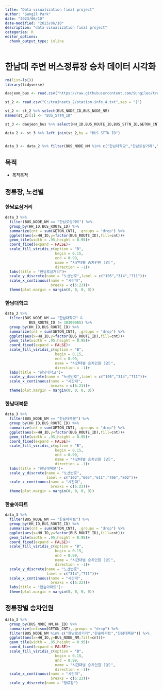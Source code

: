 ```yaml
---
title: "Data visualization final project"
author: "Sungil Park"
date: "2023/06/10"
date-modified: "2023/06/10"
description: "data visualization final project"
categories: R
editor_options: 
  chunk_output_type: inline
---
```


# 한남대 주변 버스정류장 승차 데이터 시각화

```r
rm(list=ls())
library(tidyverse)
```

```r
daejeon_bus <- read.csv("https://raw.githubusercontent.com/Sungileo/trainsets_2/main/daejeon_bus_2.csv",sep = "|")

st_2 <- read.csv("C:/trainsets_2/station-info_4.txt",sep = "|")

st_2 <- st_2 %>% select(BUS_NODE_ID,BUS_NODE_NM)
names(st_2)[1] <- "BUS_STTN_ID"

st_3 <- daejeon_bus %>% select(HH_ID,BUS_ROUTE_ID,BUS_STTN_ID,GETON_CNT,GETOFF_CNT,TRANSF_PSNGR_CNT)

data_2 <- st_3 %>% left_join(st_2,by = "BUS_STTN_ID")


data_3 <- data_2 %>% filter(BUS_NODE_NM %in% c("한남대학교","한남로삼거리","한숲아파트","한남대북문","대전신학대학교"))

```

## 목적

- 목적목적

## 정류장, 노선별

### 한남로삼거리

```r

data_3 %>% 
  filter(BUS_NODE_NM == "한남로삼거리") %>% 
  group_by(HH_ID,BUS_ROUTE_ID) %>% 
  summarize(cnt = sum(GETON_CNT), .groups = "drop") %>% 
  ggplot(aes(x=HH_ID,y=factor(BUS_ROUTE_ID),fill=cnt))+
  geom_tile(width = .95,height = 0.95)+
  coord_fixed(expand = FALSE)+
  scale_fill_viridis_c(option = "B",
                       begin = 0.15, 
                       end = 0.99,
                       name = "시간대별 승차인원 (명)",
                       direction = -1)+
  labs(title = "한남로삼거리")+
  scale_y_discrete(name = "노선번호",label = c("105","314","711"))+
  scale_x_continuous(name = "시간대",
                     breaks = c(5:23))+
  theme(plot.margin = margin(0, 0, 0, 0))
```

### 한남대학교

```r
data_3 %>% 
  filter(BUS_NODE_NM == "한남대학교" &
           BUS_ROUTE_ID != 30300065) %>% 
  group_by(HH_ID,BUS_ROUTE_ID) %>% 
  summarize(cnt = sum(GETON_CNT), .groups = "drop") %>% 
  ggplot(aes(x=HH_ID,y=factor(BUS_ROUTE_ID),fill=cnt))+
  geom_tile(width = .95,height = 0.95)+
  coord_fixed(expand = FALSE)+
  scale_fill_viridis_c(option = "B",
                       begin = 0.15, 
                       end = 0.99,
                       name = "시간대별 승차인원 (명)",
                       direction = -1)+
  labs(title = "한남대학교")+
  scale_y_discrete(name = "노선번호",label = c("105","314","711"))+
  scale_x_continuous(name = "시간대",
                     breaks = c(6:23))+
  theme(plot.margin = margin(0, 0, 0, 0))
```

### 한남대북문

```r
data_3 %>% 
  filter(BUS_NODE_NM == "한남대북문") %>% 
  group_by(HH_ID,BUS_ROUTE_ID) %>% 
  summarize(cnt = sum(GETON_CNT), .groups = "drop") %>% 
  ggplot(aes(x=HH_ID,y=factor(BUS_ROUTE_ID),fill=cnt))+
  geom_tile(width = .95,height = 0.95)+
  coord_fixed(expand = FALSE)+
  scale_fill_viridis_c(option = "B",
                       begin = 0.15, 
                       end = 0.99,
                       name = "시간대별 승차인원 (명)",
                       direction = -1)+
  labs(title = "한남대북문")+
  scale_y_discrete(name = "노선번호",
                   label = c("102","605","611","706","802"))+
  scale_x_continuous(name = "시간대",
                     breaks = c(5:23))+
  theme(plot.margin = margin(0, 0, 0, 0))
```

### 한숲아파트

```r
data_3 %>% 
  filter(BUS_NODE_NM == "한숲아파트") %>% 
  group_by(HH_ID,BUS_ROUTE_ID) %>% 
  summarize(cnt = sum(GETON_CNT), .groups = "drop") %>% 
  ggplot(aes(x=HH_ID,y=factor(BUS_ROUTE_ID),fill=cnt))+
  geom_tile(width = .95,height = 0.95)+
  coord_fixed(expand = FALSE)+
  scale_fill_viridis_c(option = "B",
                       begin = 0.15, 
                       end = 0.99,
                       name = "시간대별 승차인원 (명)",
                       direction = -1)+
  scale_y_discrete(name = "노선번호",
                   label = c("314","711"))+
  scale_x_continuous(name = "시간대",
                     breaks = c(5:22))+
  labs(title = "한숲아파트")+
  theme(plot.margin = margin(0, 0, 0, 0))


```



## 정류장별 승차인원

```r
data_3 %>% 
  group_by(BUS_NODE_NM,HH_ID) %>% 
  summarize(cnt=sum(GETON_CNT),.groups = "drop") %>% 
  filter(BUS_NODE_NM %in% c("한남로삼거리","한숲아파트","한남대북문")) %>% 
  ggplot(aes(x=HH_ID,y=BUS_NODE_NM,fill=cnt))+
  geom_tile(width = .95,height = 0.95)+
  coord_fixed(expand = FALSE)+
  scale_fill_viridis_c(option = "B",
                       begin = 0.15, 
                       end = 0.99,
                       name = "시간대별 승차인원 (명)",
                       direction = -1)+
  scale_x_continuous(name = "시간대",
                     breaks = c(5:23))+
  scale_y_discrete(name = "정류장")
```



